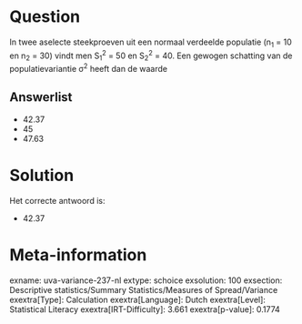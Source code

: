 Question
========

In twee aselecte steekproeven uit een normaal verdeelde populatie (n~1~
= 10 en n~2~ = 30) vindt men S~1~^2^ = 50 en S~2~^2^ = 40. Een gewogen
schatting van de populatievariantie σ^2^ heeft dan de waarde

Answerlist
----------

* 42.37
* 45
* 47.63

Solution
========

Het correcte antwoord is: 

* 42.37

Meta-information
================
exname: uva-variance-237-nl
extype: schoice
exsolution: 100
exsection: Descriptive statistics/Summary Statistics/Measures of Spread/Variance
exextra[Type]: Calculation
exextra[Language]: Dutch
exextra[Level]: Statistical Literacy
exextra[IRT-Difficulty]: 3.661
exextra[p-value]: 0.1774
